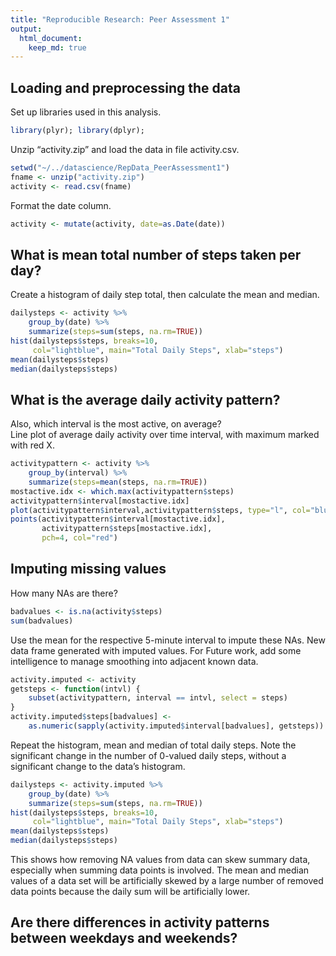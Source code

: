 ```yaml
---
title: "Reproducible Research: Peer Assessment 1"
output: 
  html_document:
    keep_md: true
---
```



## Loading and preprocessing the data
Set up libraries used in this analysis.
```r
library(plyr); library(dplyr); 
```

Unzip "activity.zip" and load the data in file activity.csv.
```r
setwd("~/../datascience/RepData_PeerAssessment1")
fname <- unzip("activity.zip")
activity <- read.csv(fname)
```

Format the date column.
```r
activity <- mutate(activity, date=as.Date(date))
```

## What is mean total number of steps taken per day?
Create a histogram of daily step total, then calculate the mean and median.
```r
dailysteps <- activity %>% 
    group_by(date) %>% 
    summarize(steps=sum(steps, na.rm=TRUE)) 
hist(dailysteps$steps, breaks=10,
     col="lightblue", main="Total Daily Steps", xlab="steps")
mean(dailysteps$steps)
median(dailysteps$steps)
```

## What is the average daily activity pattern?
Also, which interval is the most active, on average?  
Line plot of average daily activity over time interval, with maximum marked with red X.
```r
activitypattern <- activity %>%
    group_by(interval) %>%
    summarize(steps=mean(steps, na.rm=TRUE))
mostactive.idx <- which.max(activitypattern$steps)
activitypattern$interval[mostactive.idx]
plot(activitypattern$interval,activitypattern$steps, type="l", col="blue")
points(activitypattern$interval[mostactive.idx], 
       activitypattern$steps[mostactive.idx], 
       pch=4, col="red")
```

## Imputing missing values
How many NAs are there?
```r
badvalues <- is.na(activity$steps)
sum(badvalues)
```

Use the mean for the respective 5-minute interval to impute these NAs. New data frame generated with imputed values. For Future work, add some intelligence to manage smoothing into adjacent known data.
```r
activity.imputed <- activity
getsteps <- function(intvl) {
    subset(activitypattern, interval == intvl, select = steps)
}
activity.imputed$steps[badvalues] <- 
    as.numeric(sapply(activity.imputed$interval[badvalues], getsteps))
```

Repeat the histogram, mean and median of total daily steps. Note the significant change in the number of 0-valued daily steps, without a significant change to the data's histogram. 
```r
dailysteps <- activity.imputed %>% 
    group_by(date) %>% 
    summarize(steps=sum(steps, na.rm=TRUE)) 
hist(dailysteps$steps, breaks=10,
     col="lightblue", main="Total Daily Steps", xlab="steps")
mean(dailysteps$steps)
median(dailysteps$steps)
```

This shows how removing NA values from data can skew summary data, especially when summing data points is involved. The mean and median values of a data set will be artificially skewed by a large number of removed data points because the daily sum will be artificially lower.

## Are there differences in activity patterns between weekdays and weekends?
